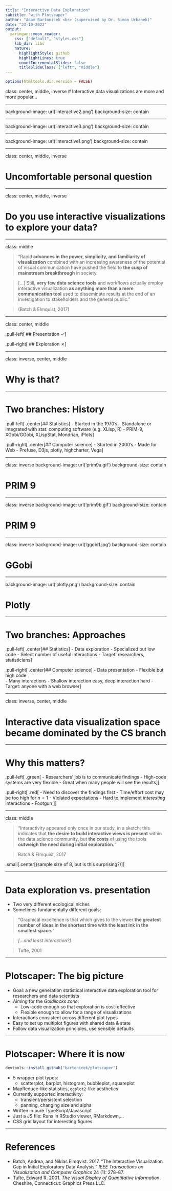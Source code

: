 ```yaml
---
title: "Interactive Data Exploration"
subtitle: "with Plotscaper"
author: "Adam Bartonicek <br> (supervised by Dr. Simon Urbanek)"
date: "23-10-2022"
output:
  xaringan::moon_reader:
    css: ["default", "styles.css"]
    lib_dir: libs
    nature:
      highlightStyle: github
      highlightLines: true
      countIncrementalSlides: false
      titleSlideClass: ["left", "middle"]
---
```


```r
options(htmltools.dir.version = FALSE)
```

class: center, middle, inverse
# Interactive data visualizations are more and more popular...

---

background-image: url('interactive2.png')
background-size: contain

---

background-image: url('interactive3.png')
background-size: contain

---

background-image: url('interactive1.png')
background-size: contain

---

class: center, middle, inverse

# Uncomfortable personal question

---

class: center, middle, inverse

# Do you use interactive visualizations to explore your data?

---

class: middle


> "Rapid **advances in the power, simplicity, and familiarity of visualization** combined with an increasing awareness of the potential of visual communication have pushed the field to **the cusp of mainstream breakthrough** in society.  

> [...] Still, **very few data science tools** and workflows actually employ interactive visualization **as anything more than a mere communication tool** used to disseminate results at the end of an investigation to stakeholders and the general public."

> (Batch & Elmquist, 2017)

---

class: center, middle

.pull-left[
  ## Presentation ✓
]

.pull-right[
  ## Exploration ✗
]

---

class: inverse, center, middle

# Why is that?

---

# Two branches: History

.pull-left[
.center[## Statistics]
- Started in the 1970's
- Standalone or integrated with stat. computing software (e.g. XLisp, R)
- PRIM-9, XGobi/GGobi, XLispStat, Mondrian, iPlots
]

.pull-right[
.center[## Computer science]
- Started in 2000's
- Made for Web
- Prefuse, D3js, plotly, highcharter, Vega
]

---

class: inverse
background-image: url('prim9a.gif')
background-size: contain

# PRIM 9

---

class: inverse
background-image: url('prim9b.gif')
background-size: contain

# PRIM 9

---

class: inverse
background-image: url('ggobi1.jpg')
background-size: contain

# GGobi

---

background-image: url('plotly.png')
background-size: contain

# Plotly


---

# Two branches: Approaches

.pull-left[
.center[## Statistics]
- Data exploration
- Specialized but low code
- Select number of useful interactions
- Target: researchers, statisticians
]

.pull-right[
.center[## Computer science]
- Data presentation
- Flexible but high code  
- Many interactions
- Shallow interaction easy, deep interaction hard
- Target: anyone with a web browser
]

---

class: inverse, center, middle

# Interactive data visualization space became dominated by the CS branch

---

# Why this matters?

.pull-left[
.green[
- Researchers' job is to communicate findings
- High-code systems are very flexible
- Great when many people will see the results
]
]

.pull-right[
.red[
- Need to discover the findings first 
- Time/effort cost may be too high for $n = 1$
- Violated expectations
- Hard to implement *interesting* interactions
- Footgun
  ]
]


---

class: middle

>"Interactivity appeared only once in our study, in a sketch; this indicates that **the desire to build interactive views is present** within the data science community, but **the costs** of using the tools **outweigh the need during initial exploration.**"
  
>Batch & Elmquist, 2017

.small[.center[(sample size of 8, but is this surprising?)]]

---

# Data exploration vs. presentation

- Two very different ecological niches
- Sometimes fundamentally different goals:

> "Graphical excellence is that which gives to the viewer **the greatest number of ideas in the shortest time with the least ink in the smallest space.**"

> *[...and least interaction?]*

> Tufte, 2001

---

# Plotscaper: The big picture

- Goal: a new generation statistical interactive data exploration tool for researchers and data scientists
- Aiming for the *Goldilocks zone*: 
  - Low-code enough so that exploration is cost-effective
  - Flexible enough to allow for a range of visualizations
- Interactions consistent across different plot types
- Easy to set up multiplot figures with shared data & state
- Follow data visualization principles, use sensible defaults

---

# Plotscaper: Where it is now

```r
devtools::install_github("bartonicek/plotscaper")
```

- 5 wrapper plot types: 
  - scatterplot, barplot, histogram, bubbleplot, squareplot
- MapReduce-like statistics, `ggplot2`-like aesthetics
- Currently supported interactivity: 
  - transient/persistent selection
  - panning, changing size and alpha
- Written in pure TypeScript/Javascript
- Just a JS file: Runs in RStudio viewer, RMarkdown,...
- CSS grid layout for interesting figures

---

# References

- Batch, Andrea, and Niklas Elmqvist. 2017. “The Interactive Visualization Gap in Initial Exploratory Data Analysis.” *IEEE Transactions on Visualization and Computer Graphics* 24 (1): 278–87.
- Tufte, Edward R. 2001. *The Visual Display of Quantitative Information*. Cheshire, Connecticut: Graphics Press LLC.
